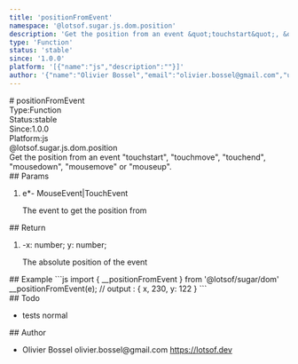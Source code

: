 ```yaml
---
title: 'positionFromEvent'
namespace: '@lotsof.sugar.js.dom.position'
description: 'Get the position from an event &quot;touchstart&quot;, &quot;touchmove&quot;, &quot;touchend&quot;, &quot;mousedown&quot;, &quot;mousemove&quot; or &quot;mouseup&quot;.'
type: 'Function'
status: 'stable'
since: '1.0.0'
platform: '[{"name":"js","description":""}]'
author: '{"name":"Olivier Bossel","email":"olivier.bossel@gmail.com","url":"https://lotsof.dev"}'
---
```

<div class="docmap-mdx">
# positionFromEvent
<div class="_metas">
<div class="_type"><span class="_type-label">Type:</span><span class="_type-value">Function</span></div>
<div class="_status"><span class="_status-label">Status:</span><span class="_status-value -stable">stable</span></div>
<div class="_since"><span class="_since-label">Since:</span><span class="_since-value">1.0.0</span></div>
<div class="_platform"><span class="_platform-label">Platform:</span><span class="_platform-value -js">js</span></div>
</div>
<div class="_namespace">@lotsof.sugar.js.dom.position</div>
<div class="_description typo-lead typo-format">
Get the position from an event &quot;touchstart&quot;, &quot;touchmove&quot;, &quot;touchend&quot;, &quot;mousedown&quot;, &quot;mousemove&quot; or &quot;mouseup&quot;.
</div>
<div class="_params">
## Params
<ol class="_list">
<li class="_item">
<span class="_name">e<span class="_required">*</span></span><span class="_default">-</span> <span class="_type">MouseEvent&vert;TouchEvent</span>
<p class="_description">The event to get the position from</p>
</li>
</ol>
</div>
<div class="_return">
## Return
<ol class="_list">
<li class="_item">
<span class="_default">-</span><span class="_type">x&colon; number&semi; y&colon; number&semi;</span>
<p class="_description">The absolute position of the event</p>
</li>
</ol>
</div>
<div class="_examples">
## Example
```js
import { __positionFromEvent } from '@lotsof/sugar/dom'
__positionFromEvent(e);
// output : { x, 230, y: 122 }
```
</div>
<div class="_todo">
## Todo
<ul class="_list">
<li class="_item">
<span class="_description">tests</span>
<span class="_priority -normal">normal</span>
</li>
</ul>
</div>
<div class="_author">
## Author
<ul class="_list">
<li class="_item">
<span class="_name">Olivier Bossel</span>
<span class="_email">olivier.bossel@gmail.com</span>
<a href="https://lotsof.dev" target="_blank" class="_url">https://lotsof.dev</a>
</li>
</ul>
</div>
</div>